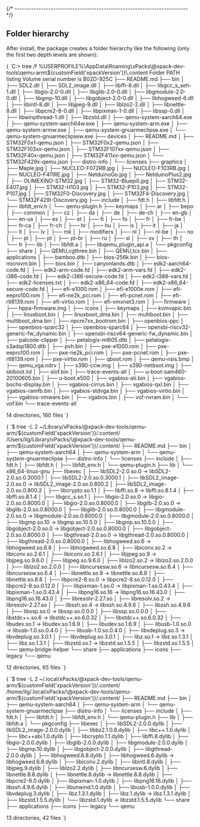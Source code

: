 


{/* ------------------------------------------------------------------------ */}

## Folder hierarchy

After install, the package creates a folder hierarchy like the following
(only the first two depth levels are shown):

<Tabs groupId="operating-systems">

<TabItem value="windows" label="Windows" default>

<CodeBlock language="console"> {
`C:\> tree /f %USERPROFILE%\\AppData\\Roaming\\xPacks\\@xpack-dev-tools\\qemu-arm\\${customField('xpackVersion')}\\.content
Folder PATH listing
Volume serial number is B02D-925C
├── README.md
├── bin
│   ├── SDL2.dll
│   ├── SDL2_image.dll
│   ├── libffi-8.dll
│   ├── libgcc_s_seh-1.dll
│   ├── libgio-2.0-0.dll
│   ├── libglib-2.0-0.dll
│   ├── libgmodule-2.0-0.dll
│   ├── libgmp-10.dll
│   ├── libgobject-2.0-0.dll
│   ├── libhogweed-6.dll
│   ├── libintl-8.dll
│   ├── libjpeg-9.dll
│   ├── liblzo2-2.dll
│   ├── libnettle-8.dll
│   ├── libpcre2-8-0.dll
│   ├── libpixman-1-0.dll
│   ├── libssp-0.dll
│   ├── libwinpthread-1.dll
│   ├── libzstd.dll
│   ├── qemu-system-aarch64.exe
│   ├── qemu-system-aarch64w.exe
│   ├── qemu-system-arm.exe
│   ├── qemu-system-armw.exe
│   ├── qemu-system-gnuarmeclipse.exe
│   └── qemu-system-gnuarmeclipsew.exe
├── devices
│   ├── README.md
│   ├── STM32F0x1-qemu.json
│   ├── STM32F0x2-qemu.json
│   ├── STM32F103xx-qemu.json
│   ├── STM32F107xx-qemu.json
│   ├── STM32F40x-qemu.json
│   ├── STM32F411xx-qemu.json
│   └── STM32F429x-qemu.json
├── distro-info
│   └── licenses
├── graphics
│   ├── Maple.jpg
│   ├── NUCLEO-F072RB.jpg
│   ├── NUCLEO-F103RB.jpg
│   ├── NUCLEO-F411RE.jpg
│   ├── NetduinoGo.jpg
│   ├── NetduinoPlus2.jpg
│   ├── OLIMEXINO-STM32.jpg
│   ├── STM32-Bluepill.jpg
│   ├── STM32-E407.jpg
│   ├── STM32-H103.jpg
│   ├── STM32-P103.jpg
│   ├── STM32-P107.jpg
│   ├── STM32F0-Discovery.jpg
│   ├── STM32F4-Discovery.jpg
│   └── STM32F429I-Discovery.jpg
├── include
│   ├── fdt.h
│   ├── libfdt.h
│   ├── libfdt_env.h
│   └── qemu-plugin.h
├── keymaps
│   ├── ar
│   ├── bepo
│   ├── common
│   ├── cz
│   ├── da
│   ├── de
│   ├── de-ch
│   ├── en-gb
│   ├── en-us
│   ├── es
│   ├── et
│   ├── fi
│   ├── fo
│   ├── fr
│   ├── fr-be
│   ├── fr-ca
│   ├── fr-ch
│   ├── hr
│   ├── hu
│   ├── is
│   ├── it
│   ├── ja
│   ├── lt
│   ├── lv
│   ├── mk
│   ├── modifiers
│   ├── nl
│   ├── nl-be
│   ├── no
│   ├── pl
│   ├── pt
│   ├── pt-br
│   ├── ru
│   ├── sl
│   ├── sv
│   ├── th
│   └── tr
├── lib
│   ├── libfdt.a
│   ├── libqemu_plugin_api.a
│   └── pkgconfig
├── share
│   ├── QEMU,cgthree.bin
│   ├── QEMU,tcx.bin
│   ├── applications
│   ├── bamboo.dtb
│   ├── bios-256k.bin
│   ├── bios-microvm.bin
│   ├── bios.bin
│   ├── canyonlands.dtb
│   ├── edk2-aarch64-code.fd
│   ├── edk2-arm-code.fd
│   ├── edk2-arm-vars.fd
│   ├── edk2-i386-code.fd
│   ├── edk2-i386-secure-code.fd
│   ├── edk2-i386-vars.fd
│   ├── edk2-licenses.txt
│   ├── edk2-x86_64-code.fd
│   ├── edk2-x86_64-secure-code.fd
│   ├── efi-e1000.rom
│   ├── efi-e1000e.rom
│   ├── efi-eepro100.rom
│   ├── efi-ne2k_pci.rom
│   ├── efi-pcnet.rom
│   ├── efi-rtl8139.rom
│   ├── efi-virtio.rom
│   ├── efi-vmxnet3.rom
│   ├── firmware
│   ├── hppa-firmware.img
│   ├── icons
│   ├── keymaps
│   ├── kvmvapic.bin
│   ├── linuxboot.bin
│   ├── linuxboot_dma.bin
│   ├── multiboot.bin
│   ├── multiboot_dma.bin
│   ├── npcm7xx_bootrom.bin
│   ├── openbios-ppc
│   ├── openbios-sparc32
│   ├── openbios-sparc64
│   ├── opensbi-riscv32-generic-fw_dynamic.bin
│   ├── opensbi-riscv64-generic-fw_dynamic.bin
│   ├── palcode-clipper
│   ├── petalogix-ml605.dtb
│   ├── petalogix-s3adsp1800.dtb
│   ├── pvh.bin
│   ├── pxe-e1000.rom
│   ├── pxe-eepro100.rom
│   ├── pxe-ne2k_pci.rom
│   ├── pxe-pcnet.rom
│   ├── pxe-rtl8139.rom
│   ├── pxe-virtio.rom
│   ├── qboot.rom
│   ├── qemu-nsis.bmp
│   ├── qemu_vga.ndrv
│   ├── s390-ccw.img
│   ├── s390-netboot.img
│   ├── skiboot.lid
│   ├── slof.bin
│   ├── trace-events-all
│   ├── u-boot-sam460-20100605.bin
│   ├── u-boot.e500
│   ├── vgabios-ati.bin
│   ├── vgabios-bochs-display.bin
│   ├── vgabios-cirrus.bin
│   ├── vgabios-qxl.bin
│   ├── vgabios-ramfb.bin
│   ├── vgabios-stdvga.bin
│   ├── vgabios-virtio.bin
│   ├── vgabios-vmware.bin
│   ├── vgabios.bin
│   ├── vof-nvram.bin
│   └── vof.bin
└── trace-events-all

14 directories, 160 files
`} </CodeBlock>

</TabItem>

<TabItem value="macos" label="macOS">

<CodeBlock language="console"> {
`$ tree -L 2 ~/Library/xPacks/\@xpack-dev-tools/qemu-arm/${customField('xpackVersion')}/.content/
/Users/ilg/Library/xPacks/\@xpack-dev-tools/qemu-arm/${customField('xpackVersion')}/.content/
├── README.md
├── bin
│   ├── qemu-system-aarch64
│   ├── qemu-system-arm
│   └── qemu-system-gnuarmeclipse
├── distro-info
│   └── licenses
├── include
│   ├── fdt.h
│   ├── libfdt.h
│   ├── libfdt_env.h
│   └── qemu-plugin.h
├── lib
│   └── x86_64-linux-gnu
├── libexec
│   ├── libSDL2-2.0.so.0 -> libSDL2-2.0.so.0.3000.1
│   ├── libSDL2-2.0.so.0.3000.1
│   ├── libSDL2_image-2.0.so.0 -> libSDL2_image-2.0.so.0.800.2
│   ├── libSDL2_image-2.0.so.0.800.2
│   ├── libcrypto.so.1.1
│   ├── libffi.so.8 -> libffi.so.8.1.4
│   ├── libffi.so.8.1.4
│   ├── libgcc_s.so.1
│   ├── libgio-2.0.so.0 -> libgio-2.0.so.0.8000.0
│   ├── libgio-2.0.so.0.8000.0
│   ├── libglib-2.0.so.0 -> libglib-2.0.so.0.8000.0
│   ├── libglib-2.0.so.0.8000.0
│   ├── libgmodule-2.0.so.0 -> libgmodule-2.0.so.0.8000.0
│   ├── libgmodule-2.0.so.0.8000.0
│   ├── libgmp.so.10 -> libgmp.so.10.5.0
│   ├── libgmp.so.10.5.0
│   ├── libgobject-2.0.so.0 -> libgobject-2.0.so.0.8000.0
│   ├── libgobject-2.0.so.0.8000.0
│   ├── libgthread-2.0.so.0 -> libgthread-2.0.so.0.8000.0
│   ├── libgthread-2.0.so.0.8000.0
│   ├── libhogweed.so.6 -> libhogweed.so.6.8
│   ├── libhogweed.so.6.8
│   ├── libiconv.so.2 -> libiconv.so.2.6.1
│   ├── libiconv.so.2.6.1
│   ├── libjpeg.so.9 -> libjpeg.so.9.6.0
│   ├── libjpeg.so.9.6.0
│   ├── liblzo2.so.2 -> liblzo2.so.2.0.0
│   ├── liblzo2.so.2.0.0
│   ├── libncursesw.so.6 -> libncursesw.so.6.4
│   ├── libncursesw.so.6.4
│   ├── libnettle.so.8 -> libnettle.so.8.8
│   ├── libnettle.so.8.8
│   ├── libpcre2-8.so.0 -> libpcre2-8.so.0.12.0
│   ├── libpcre2-8.so.0.12.0
│   ├── libpixman-1.so.0 -> libpixman-1.so.0.43.4
│   ├── libpixman-1.so.0.43.4
│   ├── libpng16.so.16 -> libpng16.so.16.43.0
│   ├── libpng16.so.16.43.0
│   ├── libresolv-2.27.so
│   ├── libresolv.so.2 -> libresolv-2.27.so
│   ├── libssh.so.4 -> libssh.so.4.9.6
│   ├── libssh.so.4.9.6
│   ├── libssp.so.0 -> libssp.so.0.0.0
│   ├── libssp.so.0.0.0
│   ├── libstdc++.so.6 -> libstdc++.so.6.0.32
│   ├── libstdc++.so.6.0.32
│   ├── libudev.so.1 -> libudev.so.1.6.9
│   ├── libudev.so.1.6.9
│   ├── libusb-1.0.so.0 -> libusb-1.0.so.0.4.0
│   ├── libusb-1.0.so.0.4.0
│   ├── libvdeplug.so.3 -> libvdeplug.so.3.0.1
│   ├── libvdeplug.so.3.0.1
│   ├── libz.so.1 -> libz.so.1.3.1
│   ├── libz.so.1.3.1
│   ├── libzstd.so.1 -> libzstd.so.1.5.5
│   ├── libzstd.so.1.5.5
│   └── qemu-bridge-helper
└── share
    ├── applications
    ├── icons
    ├── legacy
    └── qemu

12 directories, 65 files
`} </CodeBlock>

</TabItem>

<TabItem value="linux" label="GNU/Linux">

<CodeBlock language="console"> {
`$ tree -L 2 ~/.local/xPacks/\@xpack-dev-tools/qemu-arm/${customField('xpackVersion')}/.content/
/home/ilg/.local/xPacks/\@xpack-dev-tools/qemu-arm/${customField('xpackVersion')}/.content/
├── README.md
├── bin
│   ├── qemu-system-aarch64
│   ├── qemu-system-arm
│   └── qemu-system-gnuarmeclipse
├── distro-info
│   └── licenses
├── include
│   ├── fdt.h
│   ├── libfdt.h
│   ├── libfdt_env.h
│   └── qemu-plugin.h
├── lib
│   ├── libfdt.a
│   └── pkgconfig
├── libexec
│   ├── libSDL2-2.0.0.dylib
│   ├── libSDL2_image-2.0.0.dylib
│   ├── libbz2.1.0.8.dylib
│   ├── libc++.1.0.dylib
│   ├── libc++abi.1.0.dylib
│   ├── libcrypto.1.1.dylib
│   ├── libffi.8.dylib
│   ├── libgio-2.0.0.dylib
│   ├── libglib-2.0.0.dylib
│   ├── libgmodule-2.0.0.dylib
│   ├── libgmp.10.dylib
│   ├── libgobject-2.0.0.dylib
│   ├── libgthread-2.0.0.dylib
│   ├── libhogweed.6.8.dylib
│   ├── libhogweed.6.dylib -> libhogweed.6.8.dylib
│   ├── libiconv.2.dylib
│   ├── libintl.8.dylib
│   ├── libjpeg.9.dylib
│   ├── liblzo2.2.dylib
│   ├── libncursesw.6.dylib
│   ├── libnettle.8.8.dylib
│   ├── libnettle.8.dylib -> libnettle.8.8.dylib
│   ├── libpcre2-8.0.dylib
│   ├── libpixman-1.0.dylib
│   ├── libpng16.16.dylib
│   ├── libssh.4.9.6.dylib
│   ├── libunwind.1.0.dylib
│   ├── libusb-1.0.0.dylib
│   ├── libvdeplug.3.dylib
│   ├── libz.1.3.1.dylib
│   ├── libz.1.dylib -> libz.1.3.1.dylib
│   ├── libzstd.1.5.5.dylib
│   └── libzstd.1.dylib -> libzstd.1.5.5.dylib
└── share
    ├── applications
    ├── icons
    ├── legacy
    └── qemu

13 directories, 42 files
`} </CodeBlock>

</TabItem>

</Tabs>

